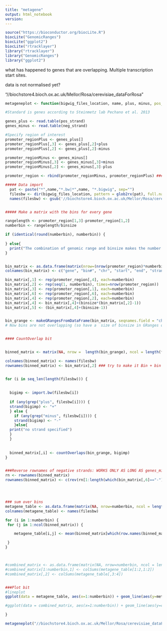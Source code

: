 ```yaml
---
title: "metagene"
output: html_notebook
version: 
---
```


```r
source("https://bioconductor.org/biocLite.R")
biocLite("GenomicRanges")
biocLite("ggplot2")
biocLite("rtracklayer")
library("rtracklayer")
library("GenomicRanges")
library("ggplot2")
```

############ what has happened to genes that are overlapping. Multiple transcription start sites.
############ data is not normalised yet?


"//biochstore4.bioch.ox.ac.uk/Mellor/Rosa/cerevisiae_dataForRosa"



```r
metageneplot <- function(bigwig_files_location, name, plus, minus, pos_strand="//biochstore4.bioch.ox.ac.uk/Mellor/Rosa/pos_strand_annotations.bed", neg_strand="//biochstore4.bioch.ox.ac.uk/Mellor/Rosa/neg_strand_annotations.bed", binsize=5) {

#Standard is genes according to Steinmetz lab Pechano et al. 2013

genes_plus <- read.table(pos_strand)
genes_minus <- read.table(neg_strand)

#Specify region of interest
promoter_regionPlus <- genes_plus[]
promoter_regionPlus[,3] <- genes_plus[,2]+plus
promoter_regionPlus[,2] <- genes_plus[,2]-minus

promoter_regionMinus <- genes_minus[]
promoter_regionMinus[,3] <- genes_minus[,3]+minus
promoter_regionMinus[,2] <- genes_minus[,3]-plus

promoter_region <- rbind(promoter_regionMinus, promoter_regionPlus) ### don't change the order of minus/plus region without changing the renaming of the rownames of the minus strand just after the CountOverlap bit (chunk 5)

##### Data import
  pat <- paste("*",name,"*.bw|*",name, "*.bigwig", sep="")
  filesbw <- dir(bigwig_files_location, pattern = glob2rx(pat), full.names=TRUE)
  names(filesbw) <- gsub('//biochstore4.bioch.ox.ac.uk/Mellor/Rosa/cerevisiae_dataForRosa|*_NETseq_minus.bw|*_NETseq_plus.bw|/uzun_*', '', filesbw)


##### Make a matrix with the bins for every gene

rangelength <- promoter_region[1,3]-promoter_region[1,2]
numberbin <- rangelength/binsize

if (identical(round(numberbin), numberbin)) {
  
} else{
  print("The combination of genomic range and binsize makes the number of bins not round. So either change them or fix this problem in the code")
}


bin_matrix <- as.data.frame(matrix(nrow=(nrow(promoter_region)*numberbin), ncol=6))
colnames(bin_matrix) <- c("gene", "bin#", "chr", "start", "end", "strand")

bin_matrix[,1] <- rep(promoter_region[,4], each=numberbin)
bin_matrix[,2] <- rep(seq(1, numberbin), times=nrow(promoter_region))
bin_matrix[,3] <- rep(promoter_region[,1], each=numberbin)
bin_matrix[,6] <- rep(promoter_region[,6], each=numberbin)
bin_matrix[,4] <- rep(promoter_region[,2], each=numberbin)
bin_matrix[,4] <- bin_matrix[,4]+(binsize*(bin_matrix[,2]-1))
bin_matrix[,5] <- (bin_matrix[,4]+(binsize-1))


bin_grange <- makeGRangesFromDataFrame(bin_matrix, seqnames.field = "chr", start.field = "start", end.field = "end", keep.extra.columns = TRUE)
# Now bins are not overlapping (so have a  size of binsize in GRanges object) and the last bp in the promoter region is lost...


#### CountOverlap bit


binned_matrix <- matrix(NA, nrow =  length(bin_grange), ncol = length(filesbw))

colnames(binned_matrix) <- names(filesbw)
rownames(binned_matrix) <- bin_matrix[,2] ### try to make it Bin + bin number


for (i in seq_len(length(filesbw))) {
  
  
  bigimp <- import.bw(filesbw[i])
  
  if (any(grep("plus", filesbw[i]))) {
  strand(bigimp) <- "+"
  } else {
    if (any(grep("minus", filesbw[i]))) {
    strand(bigimp) <- "-"
    }else{
  print("no strand specified")
  }
  }
  
  
  binned_matrix[,i] <- countOverlaps(bin_grange, bigimp)
}


###Reverse rownames of negative strands: WORKS ONLY AS LONG AS genes_minus is first half, otherwise you have to change this bit
rn <- rownames(binned_matrix)
rownames(binned_matrix) <- c(rev(rn[1:length(which(bin_matrix[,6]=="-"))]), rn[(length(which(bin_matrix[,6]=="-"))+1):length(rn)])




### sum over bins
metagene_table <- as.data.frame(matrix(NA, nrow=numberbin, ncol = length(filesbw)))
colnames(metagene_table) <- names(filesbw) 

for (i in 1:numberbin) { 
 for (j in 1:ncol(binned_matrix)) {

    metagene_table[i,j] <- mean(binned_matrix[which(row.names(binned_matrix)==i),j])

 }
}



#combined_matrix <- as.data.frame(matrix(NA, nrow=numberbin, ncol = length(filesbw)/2))
#combined_matrix[1:numberbin,1] <- colSums(metagene_table[1:2,1:2])
#combined_matrix[,2] <- colSums(metagene_table[,3:4])


###Plot bit
#lineplot
ggplot(data = metagene_table, aes(x=1:numberbin)) + geom_line(aes(y=metagene_table[,1], colour="dst1_minus"))+ geom_line(aes(y=metagene_table[,2], colour="dst1_plus"))+ geom_line(aes(y=metagene_table[,3], colour="spt4_minus"))+ geom_line(aes(y=metagene_table[,4], colour= "spt4_plus")) + scale_colour_manual("", breaks = c("dst1_minus", "dst1_plus", "spt4_minus","spt4_plus"), values = c("red", "green", "blue","cornflowerblue"))

#ggplot(data = combined_matrix, aes(x=1:numberbin)) + geom_line(aes(y=combined_matrix[,1], colour="dst1"))+ geom_line(aes(y=combined_matrix[,2], colour="spt4"))+ scale_colour_manual("", breaks = c("dst1", "spt4"), values = c("orange","cornflowerblue"))

}

```


```r
metageneplot("//biochstore4.bioch.ox.ac.uk/Mellor/Rosa/cerevisiae_dataForRosa", "uzun", plus=1500, minus=500)



```





